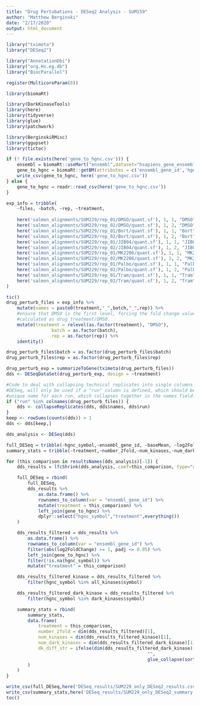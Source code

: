 ```yaml
---
title: "Drug Pertubations - DESeq2 Analysis - SUM159"
author: "Matthew Berginski"
date: "2/17/2020"
output: html_document
---
```


```r
library("tximeta")
library("DESeq2")

library("AnnotationDbi")
library("org.Hs.eg.db")
library("BiocParallel")

register(MulticoreParam(8))

library(biomaRt)

library(DarkKinaseTools)
library(here)
library(tidyverse)
library(glue)
library(patchwork)

library(BerginskiRMisc)
library(ggupset)
library(tictoc)
```

```r
if (! file.exists(here('gene_to_hgnc.csv'))) {
	ensembl = biomaRt::useMart("ensembl",dataset="hsapiens_gene_ensembl")
	gene_to_hgnc = biomaRt::getBM(attributes = c('ensembl_gene_id','hgnc_symbol'), mart = ensembl)
	write_csv(gene_to_hgnc, here('gene_to_hgnc.csv'))
} else {
	gene_to_hgnc = readr::read_csv(here('gene_to_hgnc.csv'))
}
```

```r
exp_info = tribble(
	~files, ~batch, ~rep, ~treatment,
	
	here('salmon_alignments/SUM229/rep_01/DMSO/quant.sf'), 1, 1, "DMSO",
	here('salmon_alignments/SUM229/rep_02/DMSO/quant.sf'), 1, 2, "DMSO",
	here('salmon_alignments/SUM229/rep_01/Bort/quant.sf'), 1, 1, "Bort",
	here('salmon_alignments/SUM229/rep_02/Bort/quant.sf'), 1, 2, "Bort",
	here('salmon_alignments/SUM229/rep_01/JIB04/quant.sf'), 1, 1, "JIB04",
	here('salmon_alignments/SUM229/rep_02/JIB04/quant.sf'), 1, 2, "JIB04",
	here('salmon_alignments/SUM229/rep_01/MK2206/quant.sf'), 1, 1, "MK2206",
	here('salmon_alignments/SUM229/rep_02/MK2206/quant.sf'), 1, 2, "MK2206",
	here('salmon_alignments/SUM229/rep_01/Palbo/quant.sf'), 1, 1, "Palbo",
	here('salmon_alignments/SUM229/rep_02/Palbo/quant.sf'), 1, 2, "Palbo",
	here('salmon_alignments/SUM229/rep_01/Tram/quant.sf'), 1, 1, "Tram",
	here('salmon_alignments/SUM229/rep_02/Tram/quant.sf'), 1, 2, "Tram",
)
```

```r
tic()
drug_perturb_files = exp_info %>%
	mutate(names = paste0(treatment,"_",batch,"_",rep)) %>%
	#ensure that DMSO is the first level, forcing the fold change values to be
	#calculated as drug_treatment/DMSO
	mutate(treatment = relevel(as.factor(treatment), "DMSO"),
				 batch = as.factor(batch),
				 rep = as.factor(rep)) %>%
	identity()

drug_perturb_files$batch = as.factor(drug_perturb_files$batch)
drug_perturb_files$rep = as.factor(drug_perturb_files$rep)

drug_perturb_exp = summarizeToGene(tximeta(drug_perturb_files))
dds <- DESeqDataSet(drug_perturb_exp, design = ~treatment)

#Code to deal with collapsing technical replicates into single columns in
#DESeq, will only be used if a "run" column is defined, which should be a
#unique name for each run, which collapses together in the names field.
if ("run" %in% colnames(drug_perturb_files)) {
	dds <- collapseReplicates(dds, dds$names, dds$run)
}
keep <- rowSums(counts(dds)) > 1
dds <- dds[keep,]

dds_analysis <- DESeq(dds)

full_DESeq = tribble(~hgnc_symbol,~ensembl_gene_id, ~baseMean, ~log2FoldChange, ~lfcSE, ~stat, ~pvalue, ~padj, ~treatment)
summary_stats = tribble(~treatment,~number_2fold,~num_kinases,~num_dark_kinases,~dk_diff_str)

for (this_comparison in resultsNames(dds_analysis)[-1]) {
	dds_results = lfcShrink(dds_analysis, coef=this_comparison, type="apeglm")

	full_DESeq = rbind(
		full_DESeq,
		dds_results %>%
			as.data.frame() %>%
			rownames_to_column(var = "ensembl_gene_id") %>%
			mutate(treatment = this_comparison) %>%
			left_join(gene_to_hgnc) %>%
			dplyr::select("hgnc_symbol","treatment",everything())
	)

	dds_results_filtered = dds_results %>%
		as.data.frame() %>%
		rownames_to_column(var = "ensembl_gene_id") %>%
		filter(abs(log2FoldChange) >= 1, padj <= 0.05) %>%
		left_join(gene_to_hgnc) %>%
		filter(!is.na(hgnc_symbol)) %>%
		mutate("treatment" = this_comparison)

	dds_results_filtered_kinase = dds_results_filtered %>%
		filter(hgnc_symbol %in% all_kinases$symbol)

	dds_results_filtered_dark_kinase = dds_results_filtered %>%
		filter(hgnc_symbol %in% dark_kinases$symbol)

	summary_stats = rbind(
		summary_stats,
		data.frame(
			treatment = this_comparison,
			number_2fold = dim(dds_results_filtered)[1],
			num_kinases = dim(dds_results_filtered_kinase)[1],
			num_dark_kinases = dim(dds_results_filtered_dark_kinase)[1],
			dk_diff_str = ifelse(dim(dds_results_filtered_dark_kinase)[1] == 0,
													 "",
													 glue_collapse(sort(dds_results_filtered_dark_kinase$hgnc_symbol), sep=" | "))
		)
	)
}

write_csv(full_DESeq,here('DESeq_results/SUM229_only_DESeq2_results.csv.gz'))
write_csv(summary_stats,here('DESeq_results/SUM229_only_DESeq2_summary.csv'))
toc()
```